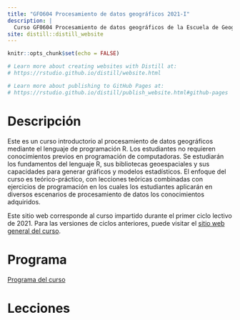 ```yaml
---
title: "GFO604 Procesamiento de datos geográficos 2021-I"
description: |
  Curso GF0604 Procesamiento de datos geográficos de la Escuela de Geografía de la Universidad de Costa Rica. Primer ciclo lectivo 2021.
site: distill::distill_website
---
```


```r
knitr::opts_chunk$set(echo = FALSE)

# Learn more about creating websites with Distill at:
# https://rstudio.github.io/distill/website.html

# Learn more about publishing to GitHub Pages at:
# https://rstudio.github.io/distill/publish_website.html#github-pages

```

# Descripción
Este es un curso introductorio al procesamiento de datos geográficos mediante el lenguaje de programación R. Los estudiantes no requieren conocimientos previos en programación de computadoras. Se estudiarán los fundamentos del lenguaje R, sus bibliotecas geoespaciales y sus capacidades para generar gráficos y modelos estadísticos. El enfoque del curso es teórico-práctico, con lecciones teóricas combinadas con ejercicios de programación en los cuales
los estudiantes aplicarán en diversos escenarios de procesamiento de datos los conocimientos adquiridos.

Este sitio web corresponde al curso impartido durante el primer ciclo lectivo de 2021. Para las versiones de ciclos anteriores, puede visitar el [sitio web general del curso]().

# Programa
[Programa del curso](https://github.com/gf0604-procesamientodatosgeograficos/2021i-programa/blob/main/gf0604-procesamientodatosgeograficos-g001-2021i.pdf)

# Lecciones

